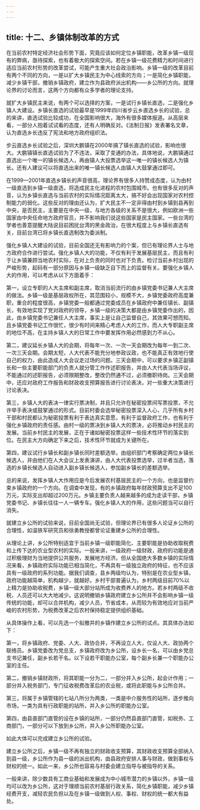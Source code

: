 ```yaml
---
---
---
```

title: 十二、乡镇体制改革的方式
---



在当前农村特定经济社会形势下面，究竟应该如何定位乡镇职能，改革乡镇一级现有的弊病，亟待探索，也有着极大的探索空间。若在乡镇一级花费精力和时间进行适应当前农村形势的改革尝试，可能产生重大社会政治影响。乡镇一级的改革目前有两个不同的方向，一是以扩大乡镇民主为中心线索的方向；一是简化乡镇职能，减少乡镇干部，撤销乡镇政府，建立作为县政府派出机构——乡公所的方向。就理论界的讨论而言，这两个方向都有众多学者的理论支持。

就扩大乡镇民主来说，有两个可以选择的方案，一是试行乡镇长直选，二是强化乡镇人大建设。乡镇长直选的试验最早是1999年四川省步云乡直选乡长的试验，总的来讲，直选试验比较成功，在全国影响很大，海外有很多媒体报道。从高层来看，一部分人抱着试试看的态度，还有人明确反对。《法制日报》发表署名文章，认为直选乡长违反了宪法和地方政府组织法。

步云直选乡长试验之后，深圳大鹏镇在2000年搞了镇长直选的试验，影响也很大。大鹏镇镇长直选试验为了不违法，采取了变通的办法，具体地说，大鹏镇通过直选出一个唯一的镇长候选人，再由镇人大投票选举这一唯一的镇长候选人为镇长。还有人建议可以将直选出来的唯一镇长候选人由镇人大鼓掌通过即可。

在1999—2001年直选乡镇长的声音很高，理论界有很多人持赞成态度，认为由村一级直选到乡镇一级直选，将造成民主化进程的农村包围城市。也有很多反对的声音，认为乡镇长直选与当前农村的实际情况距离太大，搞不好会出现国家对农村控制能力的弱化。这些反对的理由还认为，扩大民主不一定非得由村到乡镇到县再到中央，是否民主，主要是在中央一级，与地方各级的关系不是很大，例如欧洲一些国家由中央任命地方政府官员，并不影响我们说这些国家是民主国家。一些台湾的学者也善意提醒大陆说目前困扰台湾的黑金政治，在很大程度上与乡镇长直选有关，目前台湾已将乡镇长直选制改为委派制。

强化乡镇人大建设的试验，目前全国还无有影响力的个案，但已有理论界人士与地方政府合作进行尝试。强化乡镇人大的功能，不仅有利于发展基层民主，而且有利于让乡镇兼顾当地农村实际，在对上负责的同时也对下负责。检讨当前乡村出现的严峻形势，起码有一部分原因与乡镇一级缺乏自下而上的监督有关。要强化乡镇人大的作用，可以考虑从以下方面着手：

第一，设立专职的人大主席和副主席，取消当前流行的由乡镇党委书记兼人大主席的做法。乡镇一级是基层政权所在，其范围较小，规模不大，乡镇党委政府高度兼职，重合的程度很高，乡镇党委一般都通过党委成员在乡镇政府中兼任镇长、副镇长，有效地实现了党对政府的领导，乡镇一级的决策大都是由乡镇党委作出的，因此，由乡镇党委书记兼任人大主席，事实上是让自己监督自己，其效果可想而知。且乡镇党委书记工作很忙，很少有时间来精心考虑人大的工作，而人大专职副主席的地位不高，在主持乡镇人大的日常工作中要发挥作用必然感到力不从心。

第二，建议延长乡镇人大的会期，将每年一次、一次一天会期改为每年一到二次、一次三天会期。会期太短，人大代表不能充分地参政议政，也不能真正有效地行使自己的权力，由此造成人大会议走过场的问题。三天会期中，可以要求乡镇正副镇长和一些主要职能部门的负责人就分管工作作述职报告，并由人大代表当场评议，不能通过的述职报告，必须限期整改，整改仍然通不过，必须撤职待岗。三天会期中，还应对政府工作报告和财政收支预算报告进行讨论表决，对一些重大决策进行讨论表决。

第三，乡镇人大的表决一律实行票决制，并且只允许在秘密投票间写票投票，不允许举手表决或鼓掌通过的形式。目前村委会选举秘密投票深入人心，几乎所有乡村干部和村民都认为秘密投票有利于表达真实意愿，有利于监督政府工作，也有利于强化乡镇政府的责任感。由村一级的票决到乡镇人大的票决，必将推动乡村民主的发展。当前乡村民主的发展，正在于诸如秘密投票这样一些技术性环节的落实到位。在民主大方向确定下来之后，技术性环节就成为关键所在。

第四，建议试行乡镇长和副乡镇长同时差额选举。由组织部门考察确定两位乡镇长候选人，并由他们在人大会议上发表演讲，由人大代表投票选举，过半者当选，落选的乡镇长候选人自动进入副乡镇长候选人，参加副乡镇长的差额选举。

总的来说，发挥乡镇人大作用应是今后发展农村基层民主的一个方向，也是监督约束乡镇政府的一个方向。在调查中发现，有的乡镇政府每年财政预算支出不足100万元，实际支出却超过200万元。乡镇主要负责人越来越多的成为走读干部，乡镇党委书记、乡镇长往往一人一辆专车。强化乡镇人大的作用，这些问题当可以自行消失。

就建立乡公所的试验来说，目前全国尚无试验，但理论界已有很多人论证乡公所的合理性，如温铁军研究员和徐勇教授都曾论证重建乡公所的合理性。

从理论上讲，乡公所特别适宜于当前乡镇一级职能简化、主要职能是协助收取税费和上传下达的农业型农村的实际。一般来讲，一级政府一级财政，政府的功能是通过积极理财为当地提供公共服务，发展地方经济。但从全国绝大多数乡镇的实际情况来看，乡镇政府实际功能已相当简化，不再具有一级独立政府的特征，也不应该具有一级政府的系列功能。据我们调查，县乡两级均认为，特别是在农业型乡镇，政府功能越简单，机构越少，就越好。乡村干部普遍认为，乡村两级目前70%以上精力是协助收税费，乡镇一级大部分站所成为收费养人的地方。若乡村两级不收税，人员还可以大大地减少。这说明撤销乡镇政府建立乡公所并不会影响乡镇一级传统的功能，却可以合并机构，减少人员，节省成本，从而较为有效地应对当前严峻的农村形势，为税费改革之后农村保持稳定提供组织基础。

从具体操作上看，可以先选一个拟撤并的乡镇作建立乡公所的试点。其具体办法如下：

第一，将乡镇政府、党委、人大、政协合并，不再设立人大，仅设人大、政协两个联络员。乡镇党委改为党总支，乡镇政府改为乡公所，设乡长一名，可以由乡党总支书记兼任，副乡长若干名。以下设若干职能办公室，每个副乡长兼一个职能办公室的主任。

第二，撤销乡镇财政所，将其职能一分为二，一部分并入乡公所，起会计作用；一部分并入税务部门，专门征收税费改革后的农业税，或将此职能与乡公所合并。

第三，将属于乡镇管辖的七站八所分为两类，一类是中介服务性的站所，逐步推向市场，一类为具有行政职能的站所，并入乡公所的职能办公室。

第四，由县直部门直管的设在乡镇的站所，一部分仍然县直部门直管，如税务、工商部门，一部分可以下放到乡公所，并入乡公所职能办公室。

如此大体可以完成建立乡公所的试验。

建立乡公所之后，乡镇一级不再有独立的财政收支预算，其财政收支预算全部纳入到县一级，乡公所作为县一级的派出机构，由县政府安排人事与财政，做到事权与财权的统一。如此一来，乡公所也容易与村委会建立指导与被指导的关系。

一般来讲，除少数具有工商业基础和发展成为中小城市潜力的乡镇以外，乡镇一级均可以改为乡公所，这对于理顺当前农村基层行政关系，简化乡镇职能，减少乡镇经费开支，减轻农民负担以及在乡镇一级做到人权、事权、财权的统一都大有益处。